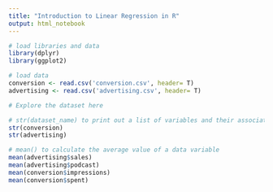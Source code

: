 ```yaml
---
title: "Introduction to Linear Regression in R"
output: html_notebook
---
```


```r
# load libraries and data
library(dplyr)
library(ggplot2)

# load data
conversion <- read.csv('conversion.csv', header= T)
advertising <- read.csv('advertising.csv', header= T)
```


```r
# Explore the dataset here

# str(dataset_name) to print out a list of variables and their associated datatypes
str(conversion)
str(advertising)

# mean() to calculate the average value of a data variable
mean(advertising$sales)
mean(advertising$podcast)
mean(conversion$impressions)
mean(conversion$spent)
```